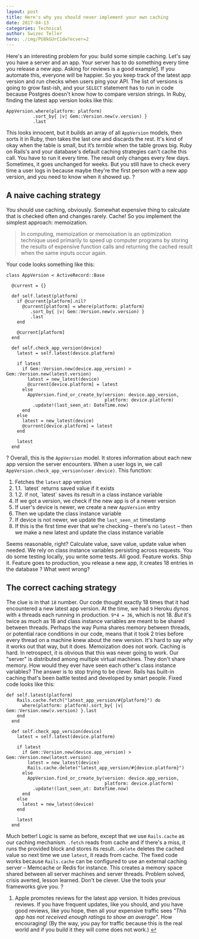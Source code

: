 ```yaml
---
layout: post
title: Here's why you should never implement your own caching
date: 2017-04-13
categories: Technical
author: Swizec Teller
hero: ./img/PU8kGUrC1dw?ecver=2
---
```


Here's an interesting problem for you: build some simple caching. Let's say you have a server and an app. Your server has to do something every time you release a new app. Asking for reviews is a good example[1](#fn1). If you automate this, everyone will be happier. So you keep track of the latest app version and run checks when users ping your API. The list of versions is going to grow fast-ish, and your `SELECT` statement has to run in code because Postgres doesn't know how to compare version strings. In Ruby, finding the latest app version looks like this:

    AppVersion.where(platform: platform)
              .sort_by{ |v| Gem::Version.new(v.version) }
              .last

This looks innocent, but it builds an array of all `AppVersion` models, then sorts it in Ruby, then takes the last one and discards the rest. It's kind of okay when the table is small, but it’s _terrible_ when the table grows big. Ruby on Rails's and your database's default caching strategies can't cache this call. You have to run it every time. The result only changes every few days. Sometimes, it goes unchanged for weeks. But you still have to check every time a user logs in because maybe they're the first person with a new app version, and you need to know when it showed up. ?

## A naive caching strategy

You should use caching, obviously. Somewhat expensive thing to calculate that is checked often and changes rarely. Cache! So you implement the simplest approach: memoization.

> In computing, memoization or memoisation is an optimization technique used primarily to speed up computer programs by storing the results of expensive function calls and returning the cached result when the same inputs occur again.

Your code looks something like this:

    class AppVersion < ActiveRecord::Base

      @current = {}

      def self.latest(platform)
        if @current[platform].nil?
          @current[platform] = where(platform: platform)
             .sort_by{ |v| Gem::Version.new(v.version) }
             .last
        end

        @current[platform]
      end

      def self.check_app_version(device)
        latest = self.latest(device.platform)

        if latest
          if Gem::Version.new(device.app_version) > Gem::Version.new(latest.version)
            latest = new_latest(device)
            @current[device.platform] = latest
          else
            AppVersion.find_or_create_by(version: device.app_version,
                                         platform: device.platform)
              .update!(last_seen_at: DateTime.now)
          end
        else
          latest = new_latest(device)
          @current[device.platform] = latest
        end

        latest
      end

? Overall, this is the `AppVersion` model. It stores information about each new app version the server encounters. When a user logs in, we call `AppVersion.check_app_version(user.device)`. This function:

1.  Fetches the `latest` app version
2.  1.1. \`latest\` returns saved value if it exists
3.  1.2. if not, \`latest\` saves its result in a class instance variable
4.  If we got a version, we check if the new app is of a newer version
5.  If user's device is newer, we create a new `AppVersion` entry
6.  Then we update the class instance variable
7.  If device is not newer, we update the `last_seen_at` timestamp
8.  If this is the first time ever that we're checking – there's no `latest` – then we make a new latest and update the class instance variable

Seems reasonable, right? Calculate value, save value, update value when needed. We rely on class instance variables persisting across requests. You do some testing locally, you write some tests. All good. Feature works. Ship it. Feature goes to production, you release a new app, it creates 18 entries in the database ? What went wrong?

## The correct caching strategy

The clue is in that `18` number. Our code thought exactly 18 times that it had encountered a new latest app version. At the time, we had `9` Heroku dynos with `4` threads each running in production. `9*4 = 36`, which is not 18. _But_ it's twice as much as 18 and class instance variables are meant to be shared between threads. Perhaps the way Puma shares memory between threads, or potential race conditions in our code, means that it took 2 tries before every thread on a machine knew about the new version. It's hard to say _why_ it works out that way, but it does. Memoization does not work. Caching is hard. In retrospect, it is obvious that this was never going to work. Our "server" is distributed among multiple virtual machines. They don't share memory. How would they ever have seen each other's class instance variables? The answer is to stop trying to be clever. Rails has built-in caching that's been battle tested and developed by smart people. Fixed code looks like this:

    def self.latest(platform)
        Rails.cache.fetch("latest_app_version/#{platform}") do
          where(platform: platform).sort_by{ |v| Gem::Version.new(v.version) }.last
        end
      end

      def self.check_app_version(device)
        latest = self.latest(device.platform)

        if latest
          if Gem::Version.new(device.app_version) > Gem::Version.new(latest.version)
            latest = new_latest(device)
            Rails.cache.delete("latest_app_version/#{device.platform}")
          else
            AppVersion.find_or_create_by(version: device.app_version,
                                         platform: device.platform)
              .update!(last_seen_at: DateTime.now)
          end
        else
          latest = new_latest(device)
        end

        latest
      end

Much better! Logic is same as before, except that we use `Rails.cache` as our caching mechanism. `.fetch` reads from cache and if there's a miss, it runs the provided block and stores its result. `.delete` deletes the cached value so next time we use `latest`, it reads from cache. The fixed code works because `Rails.cache` can be configured to use an external caching server – Memcache or Redis for instance. This creates a memory space shared between all server machines and server threads. Problem solved, crisis averted, lesson learned. Don't be clever. Use the tools your frameworks give you. ?

1.  Apple promotes reviews for the latest app version. It hides previous reviews. If you have frequent updates, like you should, and you have good reviews, like you hope, then all your expensive traffic sees _"This app has not received enough ratings to show an average"_. How encouraging! (By the way, you pay for traffic because this is the real world and if you build it they will come does not work.) [↩](#ffn1)
